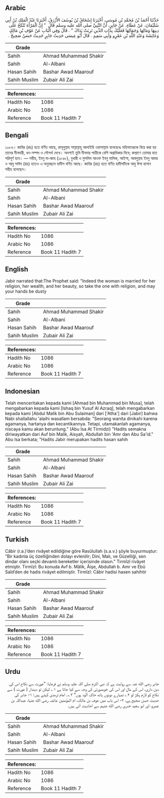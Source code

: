 ## Arabic


<div dir="rtl" lang="ar" style={{fontSize:'larger',backgroundColor:'#f8f9fa',padding:20}}>
حَدَّثَنَا أَحْمَدُ بْنُ مُحَمَّدِ بْنِ مُوسَى، أَخْبَرَنَا إِسْحَاقُ بْنُ يُوسُفَ الأَزْرَقُ، أَخْبَرَنَا عَبْدُ الْمَلِكِ بْنُ أَبِي سُلَيْمَانَ، عَنْ عَطَاءٍ، عَنْ جَابِرٍ، أَنَّ النَّبِيَّ صلى الله عليه وسلم قَالَ ‏ "‏ إِنَّ الْمَرْأَةَ تُنْكَحُ عَلَى دِينِهَا وَمَالِهَا وَجَمَالِهَا فَعَلَيْكَ بِذَاتِ الدِّينِ تَرِبَتْ يَدَاكَ ‏"‏ ‏.‏ قَالَ وَفِي الْبَابِ عَنْ عَوْفِ بْنِ مَالِكٍ وَعَائِشَةَ وَعَبْدِ اللَّهِ بْنِ عَمْرٍو وَأَبِي سَعِيدٍ ‏.‏ قَالَ أَبُو عِيسَى حَدِيثُ جَابِرٍ حَدِيثٌ حَسَنٌ صَحِيحٌ ‏.‏
</div>
<div style={{backgroundColor:'#f8f9fa',padding:20, marginBottom: 10}}><table> <thead> <tr> <th>Grade</th> <th></th> </tr> </thead> <tbody> <tr><td>Sahih</td><td>Ahmad Muhammad Shakir</td></tr><tr><td>Sahih</td><td>Al-Albani</td></tr><tr><td>Hasan Sahih</td><td>Bashar Awad Maarouf</td></tr><tr><td>Sahih Muslim</td><td>Zubair Ali Zai</td></tr></tbody></table><table> <thead> <tr> <th>References:</th> <th></th> </tr> </thead> <tbody><tr><td>Hadith No</td><td>1086</td></tr><tr><td>Arabic No</td><td>1086</td></tr><tr><td>Reference</td><td>Book 11 Hadith 7</td></tr></tbody></table></div>

## Bengali


<div dir="ltr" lang="bn" style={{fontSize:'larger',backgroundColor:'#f8f9fa',padding:20}}>
১০৮৬। জাবির (রাঃ) হতে বর্ণিত আছে, রাসূলুল্লাহ সাল্লাল্লাহু আলাইহি ওয়াসাল্লাম বলেছেনঃ মহিলাদেরকে বিয়ে করা হয় তাদের দীনদারী, ধন-সম্পদ ও সৌন্দর্য দেখে। অবশ্যই তুমি দীনদার পাত্রীকে বেশি অগ্রাধিকার দিবে; কল্যাণে তোমার হাত পরিপূর্ণ হবে। — সহীহ, ইবনু মা-জাহ (১৮৫৮), বুখারী ও মুসলিম আওফ ইবনু মালিক, আইশা, আবদুল্লাহ ইবনু আমর ও আবু সাঈদ (রাঃ) হতেও এ অনুচ্ছেদে হাদীস বর্ণিত আছে। জাবির (রাঃ) হতে বর্ণিত হাদীসটিকে আবু ঈসা হাসান সহীহ বলেছেন।
</div>
<div style={{backgroundColor:'#f8f9fa',padding:20, marginBottom: 10}}><table> <thead> <tr> <th>Grade</th> <th></th> </tr> </thead> <tbody> <tr><td>Sahih</td><td>Ahmad Muhammad Shakir</td></tr><tr><td>Sahih</td><td>Al-Albani</td></tr><tr><td>Hasan Sahih</td><td>Bashar Awad Maarouf</td></tr><tr><td>Sahih Muslim</td><td>Zubair Ali Zai</td></tr></tbody></table><table> <thead> <tr> <th>References:</th> <th></th> </tr> </thead> <tbody><tr><td>Hadith No</td><td>1086</td></tr><tr><td>Arabic No</td><td>1086</td></tr><tr><td>Reference</td><td>Book 11 Hadith 7</td></tr></tbody></table></div>

## English


<div dir="ltr" lang="en" style={{fontSize:'larger',backgroundColor:'#f8f9fa',padding:20}}>
Jabir narrated that:The Prophet said: "Indeed the woman is married for her religion, her wealth, and her beauty, so take the one with religion, and may your hands be dusty
</div>
<div style={{backgroundColor:'#f8f9fa',padding:20, marginBottom: 10}}><table> <thead> <tr> <th>Grade</th> <th></th> </tr> </thead> <tbody> <tr><td>Sahih</td><td>Ahmad Muhammad Shakir</td></tr><tr><td>Sahih</td><td>Al-Albani</td></tr><tr><td>Hasan Sahih</td><td>Bashar Awad Maarouf</td></tr><tr><td>Sahih Muslim</td><td>Zubair Ali Zai</td></tr></tbody></table><table> <thead> <tr> <th>References:</th> <th></th> </tr> </thead> <tbody><tr><td>Hadith No</td><td>1086</td></tr><tr><td>Arabic No</td><td>1086</td></tr><tr><td>Reference</td><td>Book 11 Hadith 7</td></tr></tbody></table></div>

## Indonesian


<div dir="ltr" lang="id" style={{fontSize:'larger',backgroundColor:'#f8f9fa',padding:20}}>
Telah menceritakan kepada kami [Ahmad bin Muhammad bin Musa], telah mengabarkan kepada kami [Ishaq bin Yusuf Al Azraq], telah mengabarkan kepada kami [Abdul Malik bin Abu Sulaiman] dari ['Atha'] dari [Jabir] bahwa Nabi shallallahu 'alaihi wasallam bersabda: "Seorang wanita dinikahi karena agamanya, hartanya dan kecantikannya. Tetapi, utamakanlah agamanya, niscaya kamu akan beruntung." (Abu Isa At Tirmidzi) "Hadits semakna diriwayatkan dari Auf bin Malik, Aisyah, Abdullah bin 'Amr dan Abu Sa'id." Abu Isa berkata; "Hadits Jabir merupakan hadits hasan sahih
</div>
<div style={{backgroundColor:'#f8f9fa',padding:20, marginBottom: 10}}><table> <thead> <tr> <th>Grade</th> <th></th> </tr> </thead> <tbody> <tr><td>Sahih</td><td>Ahmad Muhammad Shakir</td></tr><tr><td>Sahih</td><td>Al-Albani</td></tr><tr><td>Hasan Sahih</td><td>Bashar Awad Maarouf</td></tr><tr><td>Sahih Muslim</td><td>Zubair Ali Zai</td></tr></tbody></table><table> <thead> <tr> <th>References:</th> <th></th> </tr> </thead> <tbody><tr><td>Hadith No</td><td>1086</td></tr><tr><td>Arabic No</td><td>1086</td></tr><tr><td>Reference</td><td>Book 11 Hadith 7</td></tr></tbody></table></div>

## Turkish


<div dir="ltr" lang="tr" style={{fontSize:'larger',backgroundColor:'#f8f9fa',padding:20}}>
Câbir (r.a.)’den rivâyet edildiğine göre Rasûlullah (s.a.v.) şöyle buyurmuştur: “Bir kadınla üç özelliğinden dolayı evlenilir; Dini, Malı, ve Güzelliği, sen dindar olanı seçki devamlı bereketler içerisinde olasın.” Tirmîzî rivâyet etmiştir. Tirmîzî: Bu konuda Avf b. Mâlik, Âişe, Abdullah b. Amr ve Ebû Saîd’den de hadis rivâyet edilmiştir. Tirmîzî: Câbir hadisi hasen sahihtir
</div>
<div style={{backgroundColor:'#f8f9fa',padding:20, marginBottom: 10}}><table> <thead> <tr> <th>Grade</th> <th></th> </tr> </thead> <tbody> <tr><td>Sahih</td><td>Ahmad Muhammad Shakir</td></tr><tr><td>Sahih</td><td>Al-Albani</td></tr><tr><td>Hasan Sahih</td><td>Bashar Awad Maarouf</td></tr><tr><td>Sahih Muslim</td><td>Zubair Ali Zai</td></tr></tbody></table><table> <thead> <tr> <th>References:</th> <th></th> </tr> </thead> <tbody><tr><td>Hadith No</td><td>1086</td></tr><tr><td>Arabic No</td><td>1086</td></tr><tr><td>Reference</td><td>Book 11 Hadith 7</td></tr></tbody></table></div>

## Urdu


<div dir="rtl" lang="ur" style={{fontSize:'larger',backgroundColor:'#f8f9fa',padding:20}}>
جابر رضی الله عنہ سے روایت ہے کہ نبی اکرم صلی اللہ علیہ وسلم نے فرمایا: ”عورت سے نکاح اس کی دین داری، اس کے مال اور اس کی خوبصورتی کی وجہ سے کیا جاتا ہے ۱؎ لیکن تو دیندار ( عورت ) سے نکاح کو لازم پکڑ لو ۲؎ تمہارے دونوں ہاتھ خاک آلود ہوں“ ۳؎۔ امام ترمذی کہتے ہیں: ۱- جابر کی حدیث حسن صحیح ہے، ۲- اس باب میں عوف بن مالک، ام المؤمنین عائشہ رضی الله عنہا، عبداللہ بن عمرو، اور ابو سعید خدری رضی الله عنہم سے احادیث آئی ہیں۔
</div>
<div style={{backgroundColor:'#f8f9fa',padding:20, marginBottom: 10}}><table> <thead> <tr> <th>Grade</th> <th></th> </tr> </thead> <tbody> <tr><td>Sahih</td><td>Ahmad Muhammad Shakir</td></tr><tr><td>Sahih</td><td>Al-Albani</td></tr><tr><td>Hasan Sahih</td><td>Bashar Awad Maarouf</td></tr><tr><td>Sahih Muslim</td><td>Zubair Ali Zai</td></tr></tbody></table><table> <thead> <tr> <th>References:</th> <th></th> </tr> </thead> <tbody><tr><td>Hadith No</td><td>1086</td></tr><tr><td>Arabic No</td><td>1086</td></tr><tr><td>Reference</td><td>Book 11 Hadith 7</td></tr></tbody></table></div>